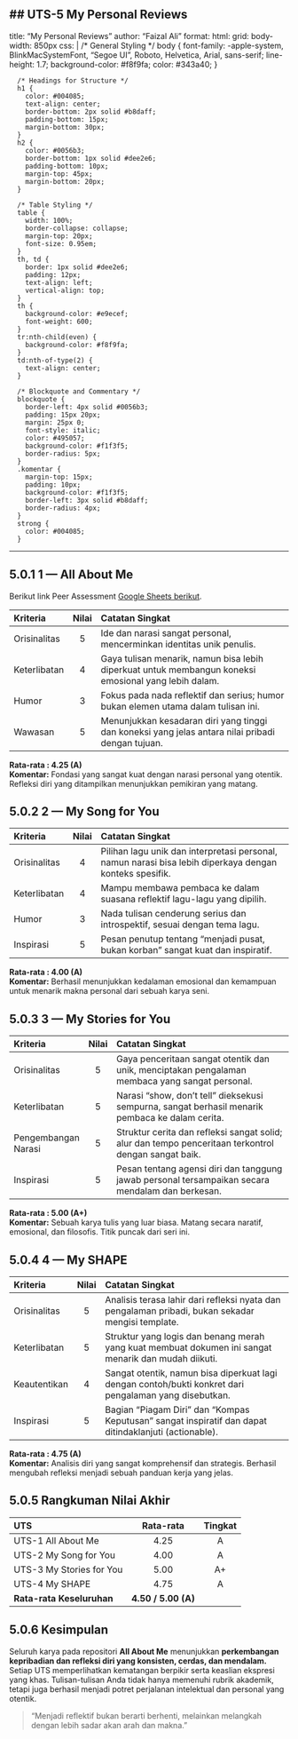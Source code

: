 ## UTS-5 My Personal Reviews
---
title: "My Personal Reviews"
author: "Faizal Ali"
format:
  html:
    grid:
      body-width: 850px
    css: |
      /* General Styling */
      body {
        font-family: -apple-system, BlinkMacSystemFont, "Segoe UI", Roboto, Helvetica, Arial, sans-serif;
        line-height: 1.7;
        background-color: #f8f9fa;
        color: #343a40;
      }

      /* Headings for Structure */
      h1 {
        color: #004085;
        text-align: center;
        border-bottom: 2px solid #b8daff;
        padding-bottom: 15px;
        margin-bottom: 30px;
      }
      h2 {
        color: #0056b3;
        border-bottom: 1px solid #dee2e6;
        padding-bottom: 10px;
        margin-top: 45px;
        margin-bottom: 20px;
      }

      /* Table Styling */
      table {
        width: 100%;
        border-collapse: collapse;
        margin-top: 20px;
        font-size: 0.95em;
      }
      th, td {
        border: 1px solid #dee2e6;
        padding: 12px;
        text-align: left;
        vertical-align: top;
      }
      th {
        background-color: #e9ecef;
        font-weight: 600;
      }
      tr:nth-child(even) {
        background-color: #f8f9fa;
      }
      td:nth-of-type(2) {
        text-align: center;
      }
      
      /* Blockquote and Commentary */
      blockquote {
        border-left: 4px solid #0056b3;
        padding: 15px 20px;
        margin: 25px 0;
        font-style: italic;
        color: #495057;
        background-color: #f1f3f5;
        border-radius: 5px;
      }
      .komentar {
        margin-top: 15px;
        padding: 10px;
        background-color: #f1f3f5;
        border-left: 3px solid #b8daff;
        border-radius: 4px;
      }
      strong {
        color: #004085;
      }
---

## 5.0.1 1 — All About Me

Berikut link Peer Assessment [Google Sheets berikut](https://docs.google.com/spreadsheets/d/16u6LQQzeI7odd5ikKwaKV-fqOmJmwD7Q/edit?usp=sharing&ouid=108543053307544988835&rtpof=true&sd=true).

| Kriteria      | Nilai | Catatan Singkat                                                               |
| :------------ | :---: | :---------------------------------------------------------------------------- |
| Orisinalitas  |   5   | Ide dan narasi sangat personal, mencerminkan identitas unik penulis.          |
| Keterlibatan  |   4   | Gaya tulisan menarik, namun bisa lebih diperkuat untuk membangun koneksi emosional yang lebih dalam. |
| Humor         |   3   | Fokus pada nada reflektif dan serius; humor bukan elemen utama dalam tulisan ini. |
| Wawasan       |   5   | Menunjukkan kesadaran diri yang tinggi dan koneksi yang jelas antara nilai pribadi dengan tujuan. |

<div class="komentar">
<strong>Rata-rata : 4.25 (A)</strong><br>
<strong>Komentar:</strong> Fondasi yang sangat kuat dengan narasi personal yang otentik. Refleksi diri yang ditampilkan menunjukkan pemikiran yang matang.
</div>

## 5.0.2 2 — My Song for You

| Kriteria      | Nilai | Catatan Singkat                                                               |
| :------------ | :---: | :---------------------------------------------------------------------------- |
| Orisinalitas  |   4   | Pilihan lagu unik dan interpretasi personal, namun narasi bisa lebih diperkaya dengan konteks spesifik. |
| Keterlibatan  |   4   | Mampu membawa pembaca ke dalam suasana reflektif lagu-lagu yang dipilih.      |
| Humor         |   3   | Nada tulisan cenderung serius dan introspektif, sesuai dengan tema lagu.       |
| Inspirasi     |   5   | Pesan penutup tentang “menjadi pusat, bukan korban” sangat kuat dan inspiratif. |

<div class="komentar">
<strong>Rata-rata : 4.00 (A)</strong><br>
<strong>Komentar:</strong> Berhasil menunjukkan kedalaman emosional dan kemampuan untuk menarik makna personal dari sebuah karya seni.
</div>

## 5.0.3 3 — My Stories for You

| Kriteria            | Nilai | Catatan Singkat                                                                   |
| :------------------ | :---: | :-------------------------------------------------------------------------------- |
| Orisinalitas        |   5   | Gaya penceritaan sangat otentik dan unik, menciptakan pengalaman membaca yang sangat personal. |
| Keterlibatan        |   5   | Narasi “show, don’t tell” dieksekusi sempurna, sangat berhasil menarik pembaca ke dalam cerita. |
| Pengembangan Narasi |   5   | Struktur cerita dan refleksi sangat solid; alur dan tempo penceritaan terkontrol dengan sangat baik. |
| Inspirasi           |   5   | Pesan tentang agensi diri dan tanggung jawab personal tersampaikan secara mendalam dan berkesan. |

<div class="komentar">
<strong>Rata-rata : 5.00 (A+)</strong><br>
<strong>Komentar:</strong> Sebuah karya tulis yang luar biasa. Matang secara naratif, emosional, dan filosofis. Titik puncak dari seri ini.
</div>

## 5.0.4 4 — My SHAPE

| Kriteria       | Nilai | Catatan Singkat                                                                     |
| :------------- | :---: | :---------------------------------------------------------------------------------- |
| Orisinalitas   |   5   | Analisis terasa lahir dari refleksi nyata dan pengalaman pribadi, bukan sekadar mengisi template. |
| Keterlibatan   |   5   | Struktur yang logis dan benang merah yang kuat membuat dokumen ini sangat menarik dan mudah diikuti. |
| Keautentikan   |   4   | Sangat otentik, namun bisa diperkuat lagi dengan contoh/bukti konkret dari pengalaman yang disebutkan. |
| Inspirasi      |   5   | Bagian “Piagam Diri” dan “Kompas Keputusan” sangat inspiratif dan dapat ditindaklanjuti (actionable). |

<div class="komentar">
<strong>Rata-rata : 4.75 (A)</strong><br>
<strong>Komentar:</strong> Analisis diri yang sangat komprehensif dan strategis. Berhasil mengubah refleksi menjadi sebuah panduan kerja yang jelas.
</div>

## 5.0.5 Rangkuman Nilai Akhir

| UTS                       | Rata-rata | Tingkat |
| :------------------------ | :-------: | :-----: |
| UTS-1 All About Me        |   4.25    |    A    |
| UTS-2 My Song for You     |   4.00    |    A    |
| UTS-3 My Stories for You  |   5.00    |   A+    |
| UTS-4 My SHAPE            |   4.75    |    A    |
| **Rata-rata Keseluruhan** | **4.50 / 5.00 (A)** |         |

## 5.0.6 Kesimpulan

Seluruh karya pada repositori **All About Me** menunjukkan **perkembangan kepribadian dan refleksi diri yang konsisten, cerdas, dan mendalam.** Setiap UTS memperlihatkan kematangan berpikir serta keaslian ekspresi yang khas. Tulisan-tulisan Anda tidak hanya memenuhi rubrik akademik, tetapi juga berhasil menjadi potret perjalanan intelektual dan personal yang otentik.

> “Menjadi reflektif bukan berarti berhenti, melainkan melangkah dengan lebih sadar akan arah dan makna.”

